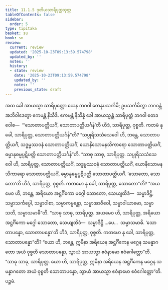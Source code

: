 ```yaml
---
title: 11.1.5 ဒုတိယသာရိပုတ္တသုတ္တ
tableOfContents: false
sidebar:
  order: 5
type: tipitaka
basket: su
book: sn
review:
  current: review
  updated: '2025-10-23T09:13:59.574798'
  updated_by: ''
  notes: ''
  history:
  - state: review
    date: '2025-10-23T09:13:59.574798'
    updated_by: ''
    notes: ''
    previous_state: draft
---
```



<ReviewStatus review={frontmatter.review} showDetails={true} />

<HypothesisAnnotation frontmatter={frontmatter} />

<DynamicBreadcrumb />

<Division number="1001" book="sn" e="ch" v="18" p="430">

<Paragraph number="1808" book="sn">
အထ ခေါ အာယသ္မာ သာရိပုတ္တော ယေန ဘဂဝါ တေနုပသင်္ကမိ; ဥပသင်္ကမိတွာ ဘဂဝန္တံ အဘိဝါဒေတွာ ဧကမန္တံ နိသီဒိ. ဧကမန္တံ နိသိန္နံ ခေါ အာယသ္မန္တံ သာရိပုတ္တံ ဘဂဝါ ဧတဒဝေါစ—  “‘သောတာပတ္တိယင်္ဂံ, သောတာပတ္တိယင်္ဂန်’တိ ဟိဒံ, သာရိပုတ္တ, ဝုစ္စတိ. ကတမံ နု ခေါ, သာရိပုတ္တ, သောတာပတ္တိယင်္ဂန်”တိ? “သပ္ပုရိသသံသေဝေါ ဟိ, ဘန္တေ, သောတာပတ္တိယင်္ဂံ, သဒ္ဓမ္မဿဝနံ သောတာပတ္တိယင်္ဂံ, ယောနိသောမနသိကာရော သောတာပတ္တိယင်္ဂံ, ဓမ္မာနုဓမ္မပ္ပဋိပတ္တိ သောတာပတ္တိယင်္ဂန်”တိ. “သာဓု သာဓု, သာရိပုတ္တ. သပ္ပုရိသသံသေဝေါ ဟိ, သာရိပုတ္တ, သောတာပတ္တိယင်္ဂံ, သဒ္ဓမ္မဿဝနံ သောတာပတ္တိယင်္ဂံ, ယောနိသောမနသိကာရော သောတာပတ္တိယင်္ဂံ, ဓမ္မာနုဓမ္မပ္ပဋိပတ္တိ သောတာပတ္တိယင်္ဂံ.
</Paragraph>

<Paragraph number="1809" book="sn">
‘သောတော, သောတော’တိ ဟိဒံ, သာရိပုတ္တ, ဝုစ္စတိ. ကတမော နု ခေါ, သာရိပုတ္တ, သောတော”တိ? “အယမေဝ ဟိ, ဘန္တေ, အရိယော အဋ္ဌင်္ဂိကော မဂ္ဂေါ သောတော, သေယျထိဒံ—  သမ္မာဒိဋ္ဌိ, သမ္မာသင်္ကပ္ပေါ, သမ္မာဝါစာ, သမ္မာကမ္မန္တော, သမ္မာအာဇီဝေါ, သမ္မာဝါယာမော, သမ္မာသတိ, သမ္မာသမာဓီ”တိ. “သာဓု သာဓု, သာရိပုတ္တ. အယမေဝ ဟိ, သာရိပုတ္တ, အရိယော အဋ္ဌင်္ဂိကော မဂ္ဂေါ သောတော, သေယျထိဒံ—  သမ္မာဒိဋ္ဌိ …ပေ…  သမ္မာသမာဓိ.
</Paragraph>

<Paragraph number="1810" book="sn">
‘သောတာပန္နော, သောတာပန္နော’တိ ဟိဒံ, သာရိပုတ္တ, ဝုစ္စတိ. ကတမော နု ခေါ, သာရိပုတ္တ, သောတာပန္နော”တိ? “ယော ဟိ, ဘန္တေ, ဣမိနာ အရိယေန အဋ္ဌင်္ဂိကေန မဂ္ဂေန သမန္နာဂတော အယံ ဝုစ္စတိ သောတာပန္နော, သွာယံ အာယသ္မာ ဧဝံနာမော ဧဝံဂေါတ္တော”တိ. “သာဓု သာဓု, သာရိပုတ္တ. ယော ဟိ, သာရိပုတ္တ, ဣမိနာ အရိယေန အဋ္ဌင်္ဂိကေန မဂ္ဂေန သမန္နာဂတော အယံ ဝုစ္စတိ သောတာပန္နော, သွာယံ အာယသ္မာ ဧဝံနာမော ဧဝံဂေါတ္တော”တိ.

</Paragraph>
</Division>

<Paragraph number="1811" type="center" book="sn">
ပဉ္စမံ.
</Paragraph>